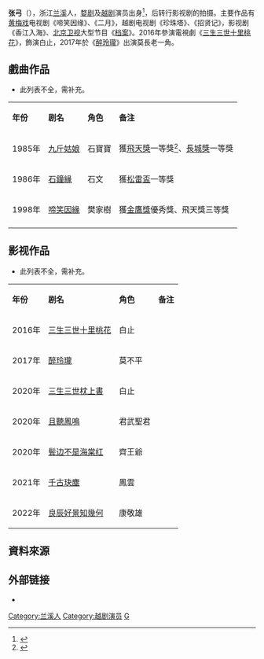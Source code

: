 {{艺人
| 姓名 = 張弓
| 类型 = 男演员
| 图片 = 
| 图片简介 = 
| 罗马拼音 = Zhāng Gōng
| 国籍 = {{PRC}}
| 出生日期 ={{birth_date_and_age|1964|3|19}}
| 出生地点 = {{CHN}}[[浙江|浙江]][[蘭溪|蘭溪]]
| 职业 = [[越劇|越劇]][[演员|演员]]、演员
| 语言 = [[普通话|普通话]]
| 代表作 =1985年《[[九斤姑娘|九斤姑娘]]》、 1990年《[[聯林珍奇|聯林珍奇]]》、1995年《[[秋瑾|秋瑾]]》
| 活跃年代 = 1980年至今
| imdb = 6513469
}}

'''张弓'''（{{bd|1964年|3月19日||}}），浙江[[兰溪|兰溪]]人，[[婺剧|婺剧]]及[[越剧|越剧]]演员出身<ref>{{cite web |title=《红日》制作精良呈现大片风格 再掀军事题材热_影音娱乐_新浪网 |url=http://ent.sina.com.cn/v/m/2007-12-19/14531841603.shtml |website=ent.sina.com.cn |accessdate=2019-06-02 |archive-url=https://web.archive.org/web/20190602102658/http://ent.sina.com.cn/v/m/2007-12-19/14531841603.shtml |archive-date=2019-06-02 |dead-url=yes }}</ref>，后转行影视剧的拍摄。主要作品有[[黄梅戏|黄梅戏]]电视剧《啼笑因缘》、《二月》，越剧电视剧《珍珠塔》、《招贤记》，影视剧《香江入海》、[[北京卫视|北京卫视]]大型节目《[[档案_(北京卫视)|档案]]》。2016年參演電視劇《[[三生三世十里桃花|三生三世十里桃花]]》，飾演白止，2017年於《[[醉玲瓏|醉玲瓏]]》出演莫長老一角。

== 戲曲作品 ==
*此列表不全，需补充。
{| class="wikitable"
|- style="background:lightblue; color:black" align="center"
|'''年份'''||'''剧名'''||'''角色'''||'''备注'''
|-
| 1985年 || [[九斤姑娘|九斤姑娘]] || 石寶寶||獲[[飛天獎|飛天獎]]一等獎<ref>{{Cite web |url=http://yule.sohu.com/50/46/article212304650.shtml |title=第八届全国优秀电视剧飞天奖（1987年度） |access-date=2017-11-21 |archive-url=https://web.archive.org/web/20171201033553/http://yule.sohu.com/50/46/article212304650.shtml |archive-date=2017-12-01 |dead-url=yes }}</ref>、[[長城獎|長城獎]]一等獎
|-
| 1986年 || [[石鐘緣|石鐘緣]] || 石文||獲[[松雷盃|松雷盃]]一等獎
|-
| 1998年 || [[啼笑因緣|啼笑因緣]] || 樊家樹||獲[[金鷹獎|金鷹獎]]優秀獎、飛天獎三等獎
|-
|}

== 影视作品 ==
*此列表不全，需补充。
{| class="wikitable"
|- style="background:lightblue; color:black" align="center"
|'''年份'''||'''剧名'''||'''角色'''||'''备注'''
|-
| 2016年 || [[三生三世十里桃花_(电视剧)|三生三世十里桃花]] || 白止||
|-
| 2017年 || [[醉玲瓏|醉玲瓏]] || 莫不平 ||
|-
| 2020年 || [[三生三世枕上書|三生三世枕上書]] || 白止||
|-
|2020年
|[[且听凤鸣|且聽鳳鳴]]
|君武聖君
|
|-
| 2020年 || [[鬓边不是海棠红|鬓边不是海棠红]] || 齊王爺||
|-
|2021年
|[[千古玦尘|千古玦塵]]
|鳳雲
|
|-
|2022年 || [[良辰好景知幾何|良辰好景知幾何]] || 康敬雄||
|}

== 資料來源 ==
<references />

== 外部链接 ==
*{{douban people}}

{{DEFAULTSORT:zhang gong}}
[[Category:兰溪人|Category:兰溪人]]
[[Category:越剧演员|Category:越剧演员]]
[[Category:張姓|G]]
{{中國人物小作品}}